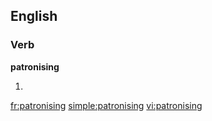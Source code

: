==English==

===Verb===
'''patronising'''

# {{present participle of|[[patronise]]}}

[[fr:patronising]]
[[simple:patronising]]
[[vi:patronising]]